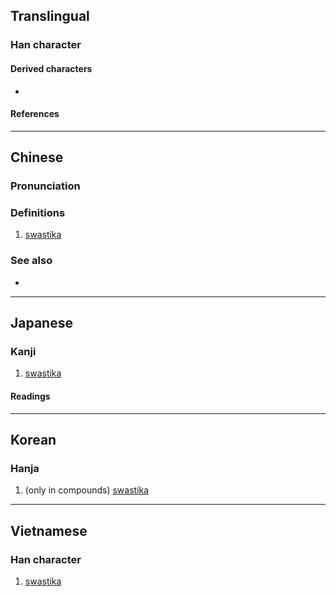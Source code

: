 {{also|卍|֍|֎}}
{{character info}}
==Translingual==

===Han character===
{{Han char|rn=24|rad=十|as=04|sn=6|four=21127|canj=VX|ids=⿻𠃑⿲一丨一,⿻⿱⿰丨一⿰一丨十}}

====Derived characters====
* {{l|mul|[[𭅫]]}}

====References====
{{Han ref|kx=0156.221|hdz=10051.090|uh=5350}}

----

==Chinese==
{{zh-forms}}

===Pronunciation===
{{zh-pron
|m=wàn
|ma=y
|c=maan6
|w=3ve
|mc=
|oc=
|cat=n
}}

===Definitions===
{{zh-hanzi}}

# [[swastika]]

===See also===
* {{zh-l|卍}}

----

==Japanese==

===Kanji===
{{ja-kanji|grade=|rs=十04}}

# [[swastika]]

====Readings====
{{ja-readings
|on=ばん, まん
|kun=まんじ
}}

----

==Korean==

===Hanja===
{{ko-hanja|만}}

# (only in compounds) [[swastika]]

----

==Vietnamese==

===Han character===
{{vi-readings|reading=vạn|rs=十04}}

# [[swastika]]